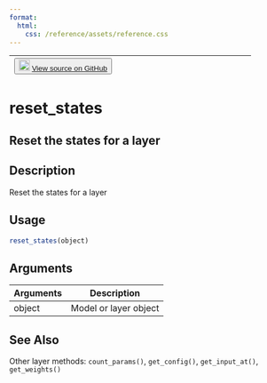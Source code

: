 ```yaml
---
format:
  html:
    css: /reference/assets/reference.css
---
```


| <button class="button"> ![](/reference/assets/GitHub-Mark-32px.png){width="20"} [View source on GitHub](https://github.com/rstudio/keras//blob/main/R/layer-methods.R#L178) </button> |
|:------------------------------:|:--------------------------------------:|

# reset_states

## Reset the states for a layer

## Description
Reset the states for a layer 


## Usage
```r
reset_states(object) 
```

## Arguments
|Arguments|Description|
|---|---|
| object | Model or layer object |






## See Also
Other layer methods:  `count_params()`, `get_config()`, `get_input_at()`, `get_weights()`

